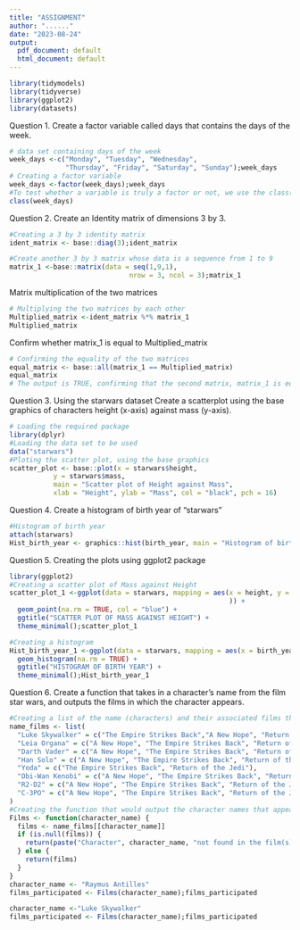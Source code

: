 ---
title: "ASSIGNMENT"
author: "......"
date: "2023-08-24"
output:
  pdf_document: default
  html_document: default
---

```{r}
library(tidymodels)
library(tidyverse)
library(ggplot2)
library(datasets)
```
Question 1.
Create a factor variable called days that contains the days of the week.
```{r}
# data set containing days of the week
week_days <-c("Monday", "Tuesday", "Wednesday",
              "Thursday", "Friday", "Saturday", "Sunday");week_days
# Creating a factor variable
week_days <-factor(week_days);week_days
#To test whether a variable is truly a factor or not, we use the class() function
class(week_days)
```
Question 2.
Create an Identity matrix of dimensions 3 by 3.
```{r}
#Creating a 3 by 3 identity matrix
ident_matrix <- base::diag(3);ident_matrix
```
```{r}
#Create another 3 by 3 matrix whose data is a sequence from 1 to 9
matrix_1 <-base::matrix(data = seq(1,9,1), 
                              nrow = 3, ncol = 3);matrix_1
```
Matrix multiplication of the two matrices
```{r}
# Multiplying the two matrices by each other
Multiplied_matrix <-ident_matrix %*% matrix_1
Multiplied_matrix
```
Confirm whether matrix_1 is equal to Multiplied_matrix
```{r}
# Confirming the equality of the two matrices
equal_matrix <- base::all(matrix_1 == Multiplied_matrix)
equal_matrix
# The output is TRUE, confirming that the second matrix, matrix_1 is equal to the output of the Multiplied matrix, since the first matrix, iden_matrix is identity multiplied with the second matrix, the result will be the same as that of the second matrix.
```
Question 3. 
Using the starwars dataset
Create a scatterplot using the base graphics of characters height (x-axis) against mass (y-axis).
```{r}
# Loading the required package
library(dplyr)
#Loading the data set to be used
data("starwars")
#Ploting the scatter plot, using the base graphics
scatter_plot <- base::plot(x = starwars$height,
           y = starwars$mass,
           main = "Scatter plot of Height against Mass",
           xlab = "Height", ylab = "Mass", col = "black", pch = 16)
```


Question 4.
Create a histogram of birth year of "starwars"
```{r}
#Histogram of birth year
attach(starwars)
Hist_birth_year <- graphics::hist(birth_year, main = "Histogram of birth year")
```


Question 5.
Creating the plots using ggplot2 package
```{r}
library(ggplot2)
#Creating a scatter plot of Mass against Height
scatter_plot_1 <-ggplot(data = starwars, mapping = aes(x = height, y = mass
                                                       )) +
  geom_point(na.rm = TRUE, col = "blue") +
  ggtitle("SCATTER PLOT OF MASS AGAINST HEIGHT") +
  theme_minimal();scatter_plot_1
```
```{r}
#Creating a histogram
Hist_birth_year_1 <-ggplot(data = starwars, mapping = aes(x = birth_year)) +
  geom_histogram(na.rm = TRUE) +
  ggtitle("HISTOGRAM OF BIRTH YEAR") +
  theme_minimal();Hist_birth_year_1
```
Question 6.
Create a function that takes in a character's name from the film star wars, and outputs the films in which the character appears.
```{r}
#Creating a list of the name (characters) and their associated films they appeared in.
name_films <- list(
  "Luke Skywalker" = c("The Empire Strikes Back","A New Hope", "Return of the Jedi", "The Force Awakens", "Revenge of the Sith"),
  "Leia Organa" = c("A New Hope", "The Empire Strikes Back", "Return of the Jedi", "The Force Awakens"),
  "Darth Vader" = c("A New Hope", "The Empire Strikes Back", "Return of the Jedi"),
  "Han Solo" = c("A New Hope", "The Empire Strikes Back", "Return of the Jedi", "The Force Awakens"),
  "Yoda" = c("The Empire Strikes Back", "Return of the Jedi"),
  "Obi-Wan Kenobi" = c("A New Hope", "The Empire Strikes Back", "Return of the Jedi"),
  "R2-D2" = c("A New Hope", "The Empire Strikes Back", "Return of the Jedi", "The Force Awakens"),
  "C-3PO" = c("A New Hope", "The Empire Strikes Back", "Return of the Jedi", "The Force Awakens"),"Roos Tarpals" = c("The Phantom menace", "Padme Amidala" = "The phantom menace","Attack of the clones","Revenge of the Sith"),"Captain Phasma" = c("The force Awakens"), "Sly Moore" = c("Attack of the clones","Revenge of the Sith"), "Raymus Antilles" = c("Revenge of the Sith", "A new Hope")
)
#Creating the function that would output the character names that appeared in a film
Films <- function(character_name) {
  films <- name_films[[character_name]]
  if (is.null(films)) {
    return(paste("Character", character_name, "not found in the film(s)"))
  } else {
    return(films)
  }
}
character_name <- "Raymus Antilles"
films_participated <- Films(character_name);films_participated
```
```{r}
character_name <-"Luke Skywalker"
films_participated <- Films(character_name);films_participated
```


